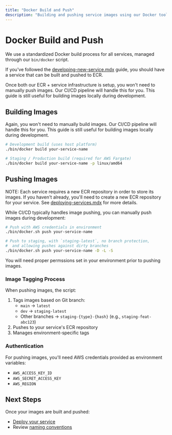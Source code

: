 ```yaml
---
title: "Docker Build and Push"
description: "Building and pushing service images using our Docker tooling"
---
```


# Docker Build and Push

We use a standardized Docker build process for all services, managed through our `bin/docker` script.

If you've followed the [developing-new-service.mdx](./developing-new-service.mdx) guide, you should have a service that can be built and pushed to ECR.

Once both our ECR + service infrastructure is setup, you won't need to manually push images. Our CI/CD pipeline will handle this for you. This guide is still useful for building images locally during development.

## Building Images

Again, you won't need to manually build images. Our CI/CD pipeline will handle this for you. This guide is still useful for building images locally during development.

```bash
# Development build (uses host platform)
./bin/docker build your-service-name

# Staging / Production build (required for AWS Fargate)
./bin/docker build your-service-name -p linux/amd64
```

## Pushing Images

NOTE: Each service requires a new ECR repository in order to store its images.
If you haven't already, you'll need to create a new ECR repository for your service. See [deploying-services.mdx](./deploying-services.mdx) for more details.

While CI/CD typically handles image pushing, you can manually push images during development:

```bash
# Push with AWS credentials in environment
./bin/docker.sh push your-service-name

# Push to staging, with `staging-latest`, no branch protection,
#  and allowing pushes against dirty branches
./bin/docker.sh push your-service-name -D -L -S
```
You will need proper permssions set in your environment prior to pushing images.

### Image Tagging Process

When pushing images, the script:

1. Tags images based on Git branch:
   - `main` → `latest`
   - `dev` → `staging-latest`
   - Other branches → `staging-{type}-{hash}` (e.g., `staging-feat-abc123`)
2. Pushes to your service's ECR repository
3. Manages environment-specific tags

### Authentication

For pushing images, you'll need AWS credentials provided as environment variables:

- `AWS_ACCESS_KEY_ID`
- `AWS_SECRET_ACCESS_KEY`
- `AWS_REGION`

## Next Steps

Once your images are built and pushed:

- [Deploy your service](./deploying-services.mdx)
- Review [naming conventions](./naming-conventions.mdx)
